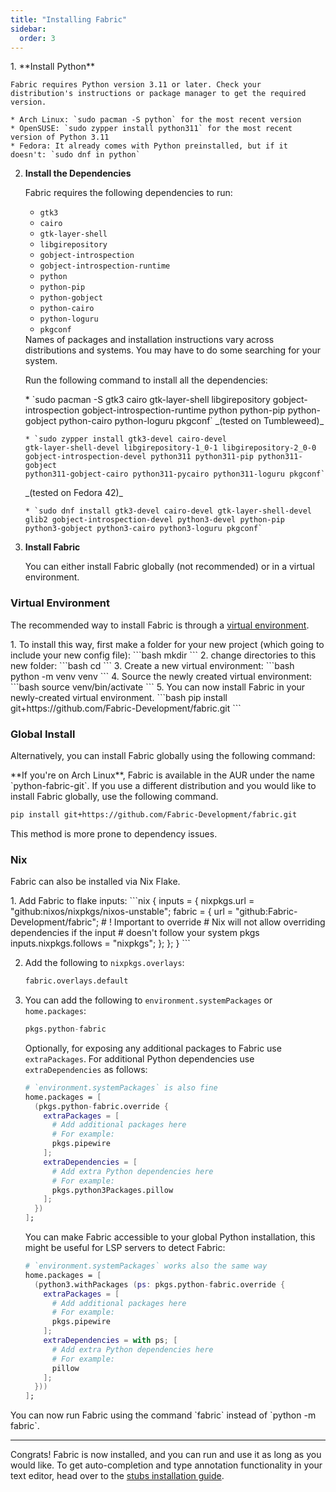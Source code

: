 ```yaml
---
title: "Installing Fabric"
sidebar:
  order: 3
---
```



<Steps>
1. **Install Python**

    Fabric requires Python version 3.11 or later. Check your distribution's instructions or package manager to get the required version.

    * Arch Linux: `sudo pacman -S python` for the most recent version
    * OpenSUSE: `sudo zypper install python311` for the most recent version of Python 3.11
    * Fedora: It already comes with Python preinstalled, but if it doesn't: `sudo dnf in python`

2. **Install the Dependencies**

   Fabric requires the following dependencies to run:

   - `gtk3`
   - `cairo`
   - `gtk-layer-shell`
   - `libgirepository`
   - `gobject-introspection`
   - `gobject-introspection-runtime`
   - `python`
   - `python-pip`
   - `python-gobject`
   - `python-cairo`
   - `python-loguru`
   - `pkgconf`

   <Aside>
     Names of packages and installation instructions vary across distributions
     and systems. You may have to do some searching for your system.
   </Aside>

   Run the following command to install all the dependencies:

   <Tabs>
     <TabItem label="Arch Linux">
       * `sudo pacman -S gtk3 cairo gtk-layer-shell libgirepository
       gobject-introspection gobject-introspection-runtime python python-pip
       python-gobject python-cairo python-loguru pkgconf`
     </TabItem>
     <TabItem label="OpenSUSE">
       _(tested on Tumbleweed)_

       * `sudo zypper install gtk3-devel cairo-devel
       gtk-layer-shell-devel libgirepository-1_0-1 libgirepository-2_0-0
       gobject-introspection-devel python311 python311-pip python311-gobject
       python311-gobject-cairo python311-pycairo python311-loguru pkgconf`
     </TabItem>
     <TabItem label="Fedora">
       _(tested on Fedora 42)_

       * `sudo dnf install gtk3-devel cairo-devel gtk-layer-shell-devel
       glib2 gobject-introspection-devel python3-devel python-pip
       python3-gobject python3-cairo python3-loguru pkgconf`
     </TabItem>
   </Tabs>

3. **Install Fabric**

   You can either install Fabric globally (not recommended) or in a virtual environment.
</Steps>

### Virtual Environment

The recommended way to install Fabric is through a [virtual environment](https://docs.python.org/3/library/venv).

<Steps>
1. To install this way, first make a folder for your new project (which going to include your new config file):
    ```bash
    mkdir <your-folder-name>
    ```
2. change directories to this new folder:
    ```bash
    cd <your-folder-name>
    ```
3. Create a new virtual environment:
    ```bash
    python -m venv venv
    ```
4. Source the newly created virtual environment:
    ```bash
    source venv/bin/activate
    ```
5. You can now install Fabric in your newly-created virtual environment.
    ```bash
    pip install git+https://github.com/Fabric-Development/fabric.git
    ```
</Steps>

### Global Install

Alternatively, you can install Fabric globally using the following command:

<Aside type="tip">
  **If you're on Arch Linux**, Fabric is available in the AUR under the name
  `python-fabric-git`. If you use a different distribution and you would like to
  install Fabric globally, use the following command.
</Aside>

```bash
pip install git+https://github.com/Fabric-Development/fabric.git
```

This method is more prone to dependency issues.

### Nix

Fabric can also be installed via Nix Flake.

<Steps>
1. Add Fabric to flake inputs:
    ```nix
    {
      inputs = {
        nixpkgs.url = "github:nixos/nixpkgs/nixos-unstable";
        fabric = {
          url = "github:Fabric-Development/fabric";
          # ! Important to override
          # Nix will not allow overriding dependencies if the input
          # doesn't follow your system pkgs
          inputs.nixpkgs.follows = "nixpkgs";
        };
      };
    }
    ```

2. Add the following to `nixpkgs.overlays`:
    ```nix
    fabric.overlays.default
    ```

3. You can add the following to ``environment.systemPackages`` or ``home.packages``:
    ```nix
    pkgs.python-fabric
    ```

    Optionally, for exposing any additional packages to Fabric use `extraPackages`. For additional Python dependencies use `extraDependencies` as follows:
    ```nix
    # `environment.systemPackages` is also fine
    home.packages = [
      (pkgs.python-fabric.override {
        extraPackages = [
          # Add additional packages here
          # For example:
          pkgs.pipewire
        ];
        extraDependencies = [
          # Add extra Python dependencies here
          # For example:
          pkgs.python3Packages.pillow
        ];
      })
    ];
    ```

    You can make Fabric accessible to your global Python installation, this might be useful for LSP servers to detect Fabric:
    ```nix
    # `environment.systemPackages` works also the same way
    home.packages = [
      (python3.withPackages (ps: pkgs.python-fabric.override {
        extraPackages = [
          # Add additional packages here
          # For example:
          pkgs.pipewire
        ];
        extraDependencies = with ps; [
          # Add extra Python dependencies here
          # For example:
          pillow
        ];
      }))
    ];
    ```
</Steps>

<Aside>
    You can now run Fabric using the command `fabric` instead of `python -m fabric`.
</Aside>

---

Congrats! Fabric is now installed, and you can run and use it as long as you would like. To get auto-completion and type annotation functionality in your text editor, head over to the [stubs installation guide](./stubs-guide.mdx).
